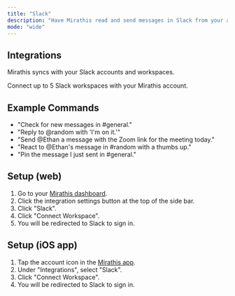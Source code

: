 ```yaml
---
title: "Slack"
description: "Have Mirathis read and send messages in Slack from your account"
mode: "wide"
---
```


## Integrations

Mirathis syncs with your Slack accounts and workspaces.

<Card title="Slack" icon="slack" iconType="duotone" horizontal="false">
  Connect up to 5 Slack workspaces with your Mirathis account.
</Card>

## Example Commands

- "Check for new messages in #general."
- "Reply to @random with 'I'm on it.'"
- "Send @Ethan a message with the Zoom link for the meeting today."
- "React to @Ethan's message in #random with a thumbs up."
- "Pin the message I just sent in #general."

## Setup (web)

1. Go to your [Mirathis dashboard](https://mirathis.app).
2. Click the integration settings button at the top of the side bar.
3. Click "Slack".
4. Click "Connect Workspace".
5. You will be redirected to Slack to sign in.

## Setup (iOS app)

1. Tap the account icon in the [Mirathis app](https://mirathis.app).
2. Under "Integrations", select "Slack".
3. Click "Connect Workspace".
4. You will be redirected to Slack to sign in.